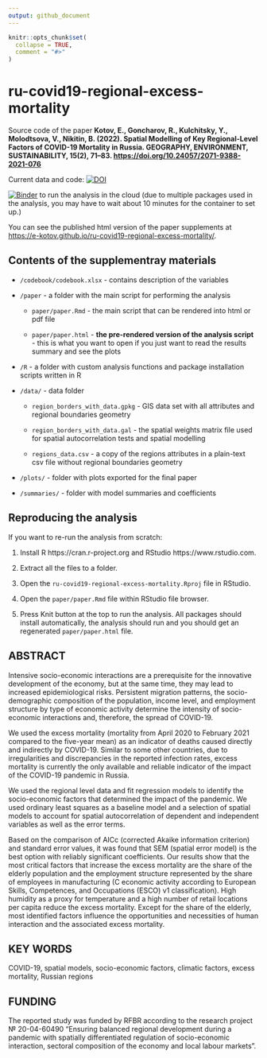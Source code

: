 ```yaml
---
output: github_document
---
```


<!-- README.md is generated from README.Rmd. Please edit that file -->

```r
knitr::opts_chunk$set(
  collapse = TRUE,
  comment = "#>"
)
```

# ru-covid19-regional-excess-mortality

<!-- badges: start -->

Source code of the paper **Kotov, E., Goncharov, R., Kulchitsky, Y., Molodtsova, V., Nikitin, B. (2022). Spatial Modelling of Key Regional-Level Factors of COVID-19 Mortality in Russia. GEOGRAPHY, ENVIRONMENT, SUSTAINABILITY, 15(2), 71–83. [https://doi.org/10.24057/2071-9388-2021-076](https://doi.org/10.24057/2071-9388-2021-076)**

Current data and code: [![DOI](https://zenodo.org/badge/471431313.svg)](https://zenodo.org/badge/latestdoi/471431313)

<!-- github_id received via accessing https://api.github.com/repos/e-kotov/ru-covid19-regional-excess-mortality -->

<!-- badges: end -->

[![Binder](https://mybinder.org/badge_logo.svg)](https://mybinder.org/v2/gh/e-kotov/ru-covid19-regional-excess-mortality/HEAD?urlpath=rstudio) to run the analysis in the cloud (due to multiple packages used in the analysis, you may have to wait about 10 minutes for the container to set up.)


You can see the published html version of the paper supplements at [https://e-kotov.github.io/ru-covid19-regional-excess-mortality/](https://e-kotov.github.io/ru-covid19-regional-excess-mortality/).

## Contents of the supplementray materials

- `/codebook/codebook.xlsx` - contains description of the variables

- `/paper` - a folder with the main script for performing the analysis

  - `paper/paper.Rmd` - the main script that can be rendered into html or pdf file
  
  - `paper/paper.html` - **the pre-rendered version of the analysis script** - this is what you want to open if you just want to read the results summary and see the plots
  
- `/R` - a folder with custom analysis functions and package installation scripts written in R

- `/data/` - data folder

  - `region_borders_with_data.gpkg` - GIS data set with all attributes and regional boundaries geometry
  
  - `region_borders_with_data.gal` - the spatial weights matrix file used for spatial autocorrelation tests and spatial modelling
  
  - `regions_data.csv` - a copy of the regions attributes in a plain-text csv file without regional boundaries geometry

- `/plots/` - folder with plots exported for the final paper

- `/summaries/` - folder with model summaries and coefficients


## Reproducing the analysis

If you want to re-run the analysis from scratch:

1. Install R https://cran.r-project.org and RStudio https://www.rstudio.com.

2. Extract all the files to a folder.

3. Open the `ru-covid19-regional-excess-mortality.Rproj` file in RStudio.

4. Open the `paper/paper.Rmd` file within RStudio file browser.

5. Press Knit button at the top to run the analysis. All packages should install automatically, the analysis should run and you should get an regenerated `paper/paper.html` file.

## ABSTRACT

Intensive socio-economic interactions are a prerequisite for the innovative development of the economy, but at the same time, they may lead to increased epidemiological risks. Persistent migration patterns, the socio-demographic composition of the population, income level, and employment structure by type of economic activity determine the intensity of socio-economic interactions and, therefore, the spread of COVID-19.

We used the excess mortality (mortality from April 2020 to February 2021 compared to the five-year mean) as an indicator of deaths caused directly and indirectly by COVID-19. Similar to some other countries, due to irregularities and discrepancies in the reported infection rates, excess mortality is currently the only available and reliable indicator of the impact of the COVID-19 pandemic in Russia.

We used the regional level data and fit regression models to identify the socio-economic factors that determined the impact of the pandemic. We used ordinary least squares as a baseline model and a selection of spatial models to account for spatial autocorrelation of dependent and independent variables as well as the error terms.

Based on the comparison of AICc (corrected Akaike information criterion) and standard error values, it was found that SEM (spatial error model) is the best option with reliably significant coefficients. Our results show that the most critical factors that increase the excess mortality are the share of the elderly population and the employment structure represented by the share of employees in manufacturing (C economic activity according to European Skills, Competences, and Occupations (ESCO) v1 classification). High humidity as a proxy for temperature and a high number of retail locations per capita reduce the excess mortality. Except for the share of the elderly, most identified factors influence the opportunities and necessities of human interaction and the associated excess mortality.

## KEY WORDS

COVID-19, spatial models, socio-economic factors, climatic factors, excess mortality, Russian regions

## FUNDING

The reported study was funded by RFBR according to the research project № 20-04-60490 "Ensuring balanced regional development during a pandemic with spatially differentiated regulation of socio-economic interaction, sectoral composition of the economy and local labour markets".
